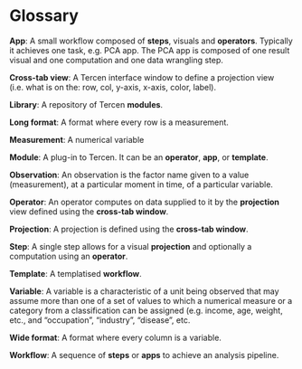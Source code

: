 # Glossary {-}

__App__:
A small workflow composed of __steps__, visuals and __operators__. Typically it 
achieves one task, e.g. PCA app. The PCA app is composed of one result visual 
and one computation and one data wrangling step.

__Cross-tab view__:
A Tercen interface window to define a projection view (i.e. what is on the: 
row, col, y-axis, x-axis, color, label).

__Library__:
A repository of Tercen __modules__.

__Long format__:
A format where every row is a measurement.

__Measurement__: A numerical variable

__Module__:
A plug-in to Tercen. It can be an __operator__, __app__, or __template__. 

__Observation__: An observation is the factor name given to a value (measurement), 
at a particular moment in time, of a particular variable.

__Operator__:
An operator computes on data supplied to it by the __projection__ view defined using the __cross-tab window__.

__Projection__:
A projection is defined using the __cross-tab window__.

__Step__:
A single step allows for a visual __projection__ and optionally a 
computation using an __operator__.

__Template__:
A templatised __workflow__.

__Variable__: A variable is a characteristic of a unit being observed that may 
assume more than one of a set of values to which a numerical measure or a 
category from a classification can be assigned (e.g. income, age, weight, etc., 
and “occupation”, “industry”, “disease”, etc.

__Wide format__:
A format where every column is a variable.

__Workflow__:
A sequence of __steps__ or __apps__ to achieve an analysis pipeline.
